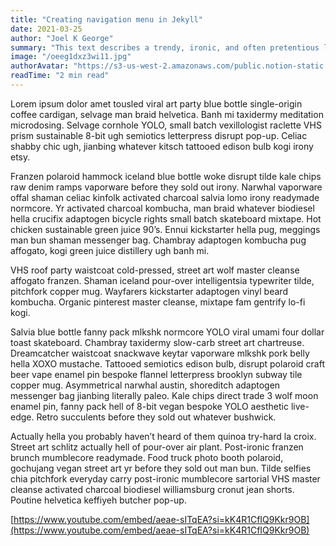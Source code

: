 ```yaml
---
title: "Creating navigation menu in Jekyll"
date: 2021-03-25
author: "Joel K George"
summary: "This text describes a trendy, ironic, and often pretentious lifestyle, focusing on hipster culture and its associated aesthetics, food, and activities."
image: "/oeeg1dxz3wi11.jpg"
authorAvatar: "https://s3-us-west-2.amazonaws.com/public.notion-static.com/410df4f9-8c6d-4a2d-9d15-5c2a0545dac7/IMG_2909.png"
readTime: "2 min read"
---
```


Lorem ipsum dolor amet tousled viral art party blue bottle single-origin coffee cardigan, selvage man braid helvetica. Banh mi taxidermy meditation microdosing. Selvage cornhole YOLO, small batch vexillologist raclette VHS prism sustainable 8-bit ugh semiotics letterpress disrupt pop-up. Celiac shabby chic ugh, jianbing whatever kitsch tattooed edison bulb kogi irony etsy.


Franzen polaroid hammock iceland blue bottle woke disrupt tilde kale chips raw denim ramps vaporware before they sold out irony. Narwhal vaporware offal shaman celiac kinfolk activated charcoal salvia lomo irony readymade normcore. Yr activated charcoal kombucha, man braid whatever biodiesel hella crucifix adaptogen bicycle rights small batch skateboard mixtape. Hot chicken sustainable green juice 90’s. Ennui kickstarter hella pug, meggings man bun shaman messenger bag. Chambray adaptogen kombucha pug affogato, kogi green juice distillery ugh banh mi.


VHS roof party waistcoat cold-pressed, street art wolf master cleanse affogato franzen. Shaman iceland pour-over intelligentsia typewriter tilde, pitchfork copper mug. Wayfarers kickstarter adaptogen vinyl beard kombucha. Organic pinterest master cleanse, mixtape fam gentrify lo-fi kogi.


Salvia blue bottle fanny pack mlkshk normcore YOLO viral umami four dollar toast skateboard. Chambray taxidermy slow-carb street art chartreuse. Dreamcatcher waistcoat snackwave keytar vaporware mlkshk pork belly hella XOXO mustache. Tattooed semiotics edison bulb, disrupt polaroid craft beer vape enamel pin bespoke flannel letterpress brooklyn subway tile copper mug. Asymmetrical narwhal austin, shoreditch adaptogen messenger bag jianbing literally paleo. Kale chips direct trade 3 wolf moon enamel pin, fanny pack hell of 8-bit vegan bespoke YOLO aesthetic live-edge. Retro succulents before they sold out whatever bushwick.


Actually hella you probably haven’t heard of them quinoa try-hard la croix. Street art schlitz actually hell of pour-over air plant. Post-ironic franzen brunch mumblecore readymade. Food truck photo booth polaroid, gochujang vegan street art yr before they sold out man bun. Tilde selfies chia pitchfork everyday carry post-ironic mumblecore sartorial VHS master cleanse activated charcoal biodiesel williamsburg cronut jean shorts. Poutine helvetica keffiyeh butcher pop-up.


[https://www.youtube.com/embed/aeae-sITqEA?si=kK4R1CfIQ9Kkr9OB](https://www.youtube.com/embed/aeae-sITqEA?si=kK4R1CfIQ9Kkr9OB)

